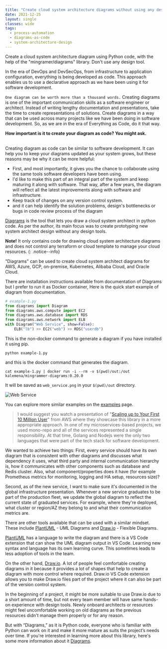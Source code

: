 ```yaml
---
title: "Create cloud system architecture diagrams without using any design tool"
date: 2021-12-25
layout: single
classes: wide
tags:
  - process-automation
  - diagrams-as-code
  - system-architecture-design
---
```


Create a cloud system architecture diagram using Python code, with the help of the "mingramer/diagrams" library. Don't use any design tool.


In the era of DevOps and DevSecOps, from infrastructure to application configuration, everything is being developed as code. This approach enables us to use a declarative approach as we have been using it for software development.

`One diagram can be worth more than a thousand words.` Creating diagrams is one of the important communication skills as a software engineer or architect. Instead of writing lengthy documentation and presentations, take the time to create representations of solutions. Create diagrams in a way that can be used across many projects like we have been doing in software development. So, as we are in the era of Everything as Code, do it that way.

**How important is it to create your diagram as code? You might ask.**

<br />
Creating diagram as code can be similar to software development. It can help you
to keep your diagrams updated as your system grows, but these reasons may be why
it can be more helpful:

- First, and most importantly, it gives you the chance to collaborate using the same tools software developers have been using.
- I'd like to make this part of an integral part of the system and keep maturing it along with software. That way, after a few years, the diagram will reflect all the latest improvements along with software and infrastructure.
- Keep track of changes on any version control system.
- and it can help identify the solution problems, design's bottlenecks or bugs in code review process of the diagram

[Diagrams][diagram] is the tool that lets you draw a cloud system architect in python code. As per the author, its main focus was to create prototyping new system architect design without any design tools.

**Note!** It only contains code for drawing cloud system architecture diagrams and does not control any terraform or cloud template to manage your cloud resources.
{: .notice--info}

"Diagrams" can be used to create cloud system architect diagrams for AWS, Azure, GCP, on-premise, Kubernetes, Alibaba Cloud, and Oracle Cloud.

There are installation instructions available from documentation of Diagrams but I prefer to run it as Docker container, Here is the quick start example of diagram from documentation.

```python
# example-1.py
from diagrams import Diagram
from diagrams.aws.compute import EC2
from diagrams.aws.database import RDS
from diagrams.aws.network import ELB
with Diagram("Web Service", show=False):
    ELB("lb") >> EC2("web") >> RDS("userdb")
```

This is the non-docker command to generate a diagram if you have installed it using pip.

```shell
python example-1.py
```

and this is the docker command that generates the diagram.

```shell
cat example-1.py | docker run -i --rm -v $(pwd)/out:/out kalemena/mingrammer-diagrams:0.20.0
```

It will be saved as `web_service.png` in your `$(pwd)/out` directory.

![Web Service](./example-1.png)

You can explore more similar examples on the [examples](https://diagrams.mingrammer.com/docs/getting-started/examples) page.

> I would suggest you watch a presentation of "[Scaling up to Your First 10 Million User](https://youtu.be/Ma3xWDXTxRg)" from AWS where they showcase this library in a more appropriate approach.
> In one of my microservices-based projects, we used mono-repo and all of the services represented a single responsibility. At that time, Golang and Nodejs were the only two languages that were part of the tech stack for software development.

We wanted to achieve two things: First, every service should have its own diagram that is consistent with other diagrams and discusses what dependency it uses, what third party and internal communication hierarchy is, how it communicates with other components such as database and Redis cluster. Also, what component/properties does it have (for example Prometheus metrics for monitoring, logging and HA setup, resources size)?

Second, as of the new service, I want to make sure it's documented in the global infrastructure presentation. Whenever a new service graduates to be part of the production fleet, we update the global diagram to reflect the current state of graduated services. For example, where they're deployed, what cluster or region/AZ they belong to and what their communication metrics are.

There are other tools available that can be used with a similar mindset. These include [PlantUML](https://plantuml.com/) - UML Diagrams and [Draw.io](http://draw.io/) - Flexible Diagrams.

[PlantUML](https://plantuml.com/) has a language to write the diagram and there is a VS Code extension that can show the UML diagram output in VS Code. Learning new syntax and language has its own learning curve. This sometimes leads to less adoption of tools in the team.

On the other hand, [Draw.io](http://draw.io/). A lot of people feel comfortable creating diagrams in it because it provides a lot of shapes that help to create a diagram with more control where required. Draw.io VS Code extension allows you to make Draw.io files part of the project where it can also be part of the version control system.

In the beginning of a project, it might be more suitable to use Draw.io due to a short amount of time, but not every team member will have same hands-on experience with design tools. Newly onboard architects or resources might feel uncomfortable working on old diagrams as the previous resources didn't manage them properly or for any reason.

But with “Diagrams,” as it is Python code, everyone who is familiar with Python can work on it and make it more mature as suits the project’s needs over time. If you're interested in learning more about this library, here's some more information about it [Diagrams][diagram].

[diagram]: https://github.com/mingrammer/diagrams

